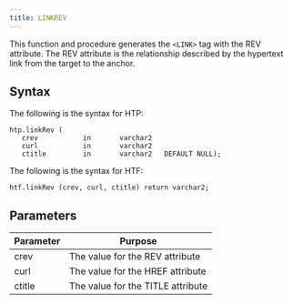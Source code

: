 ```yaml
---
title: LINKREV
---
```


This function and procedure generates the `<LINK>` tag with the REV attribute. The REV attribute is the relationship described by the hypertext link from the target to the anchor. 

## Syntax

The following is the syntax for HTP:

```
htp.linkRev (
   crev           in       varchar2
   curl           in       varchar2
   ctitle         in       varchar2   DEFAULT NULL);
```

The following is the syntax for HTF:

```
htf.linkRev (crev, curl, ctitle) return varchar2;
```

## Parameters

| Parameter | Purpose  |
| --------- | -------- |
| crev | The value for the REV attribute |
| curl | The value for the HREF attribute |
| ctitle | The value for the TITLE attribute |
